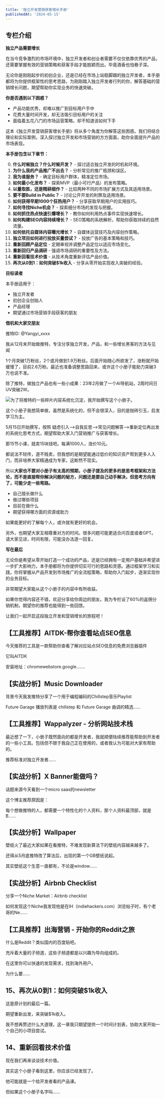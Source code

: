 ```yaml
---
title: '独立开发营销获客增长手册'
publishedAt: '2024-05-15'
---
```


## 专栏介绍

**独立产品需要增长**

在当今竞争激烈的市场环境中，独立开发者和创业者需要不仅仅依靠优秀的产品，还需要掌握有效的营销策略和获客手段才能脱颖而出。毕竟酒香也怕巷子深。

无论你是刚刚起步的初创企业，还是已经在市场上站稳脚跟的独立开发者，本手册都将为你提供框架性的思考思路，为刚刚踏入独立开发者行列的你，解答基础的营销增长问题，期望帮助你实现业务的快速突破。

**你是否遇到以下困惑？**

* 产品功能优秀，却难以推广到目标用户手中
* 花费大量时间开发，却无法吸引目标用户的关注
* 面临着五花八门的市场运营策略，却不知道该如何下手

这本《独立开发营销获客增长手册》将从多个角度为你解答这些困惑。我们将结合理论和实际案例，深入探讨独立开发和市场营销的方方面面，助你全面提升产品的市场表现。

**本手册包含以下章节：**

0. **什么时候独立？什么时候开发？** - 探讨适合独立开发的时机和环境。
1. **为什么我的产品推广不出去？** - 分析常见的推广瓶颈和误区。
2. **我为谁服务？** - 确定目标用户群体，精准定位市场。
3. **如何最小化发布？** - 探索MVP（最小可行产品）的发布策略。
4. **以量取胜，还是精耕细作？** - 比较两种不同的市场扩展方式及其适用场景。
5. **要不要Build in Public？** - 讨论公开开发的利弊及适用场景。
6. **如何获得早期1000个狂热用户？** - 分享获取早期用户的实用技巧。
7. **如何寻找Niche机会？** - 探索细分市场的发现与把握。
8. **如何抓住热点快速引爆增长？** - 教你如何利用热点事件实现快速增长。
9. **如何构建SEO内容持续增长？** - SEO策略的系统解析，帮助你获取持续的自然流量。
10. **如何依托自媒体内容曝光增长？** - 自媒体运营技巧及内容创作策略。
11. **独立项目如何进行投放买量尝试？** - 投放广告的基本策略和技巧。
12. **重新回顾产品定位** - 定期审视并调整产品定位以适应市场变化。
13. **重新回归产品调研** - 强调市场调研的重要性及方法。
14. **重新回看技术价值** - 从技术角度重新评估产品价值。
15. **再次从0到1：如何突破$1k收入** - 分享从零开始实现收入突破的经验。

**目标读者**

本手册适用于：

* 独立开发者
* 初创企业创始人
* 产品经理
* 期望通过市场营销手段获客的朋友

**借机和大家交朋友**

推特ID: @Yangyi\_xxxx

我从12月末开始做推特，专注分享独立开发，产品，和一些增长黑客的方法与见闻

1个月突破1万粉丝，2个底月做到1.9万粉丝。后面开始随心所欲发了，涨粉就开始缓慢了，目前2.6万粉。最近也准备调整思路回来，或许这个小册子能助力突破3万也说不准。

除了推特，做独立产品也有一些小成果：23年2月做了一个AI导航站，2周时间日UV突破2W。

![](https://static.xiaobot.net/file/2024-05-15/45150/19a068422073b79142d423261ae80426.png)为了将推特的一些碎片内容系统化沉淀，我开始撰写这个小册子。

这个小册子我想简单做，虽然是系统化的，但不会很深入，目的是抛砖引玉，启发学习为主。

5月15日开始撰写，按照 疑虑引入-->自我反思-->常见问题解答-->重新定位再出发 的系统化思考方式，期望帮助大家入门营销推广与获客增长。

那15节小课，就卖15块钱吧。每满1000人，涨价10元。

都说法不轻传，道不贱卖，但我想的是期望能通过低价的知识资产帮到更多人入门，而非培养大家精通成为专家，这断然不现实。

所以**大家也不要对小册子有太高的预期，小册子提及的更多的是思考框架和方法论，而不是直接帮你解决问题的秘方，问题还是要自己动手解决，但思考方向有了，可能少走一些弯路。**


* 自己擅长做什么
* 做过哪些项目
* 目前在做什么
* 期望获得哪方面的资源或助力

如果能更好的了解每个人，或许就有更好的机会。

另外，也期望大家互相尊重对方的时间。很多问题可能更适合问百度或者GPT。请大家见谅，时间有限，可能没办法逐一回复。

**写在最后**

无论你是希望从零开始打造一个成功的产品，还是已经拥有一定用户基础并希望进一步扩大影响力，本手册都将为你提供切实可行的思路和灵感。通过框架学习和实践，你将掌握从产品开发到市场推广的全流程策略，帮助你入门起步，逐渐实现你的业务目标。

非常期望大家能从这个小册子的内容中有所收益。

如果你觉得内容还不错，欢迎分享给你周边的朋友。我为专栏设了60%的返佣分销机制，期望你的推荐也能得到一些回馈。

让我们一起开启这段独立开发和营销增长的旅程吧！



## 【工具推荐】AITDK-帮你查看站点SEO信息
今天推荐的工具是一款帮助你查看了解对应站点SEO信息的免费浏览器插件

它叫AITDK

安装地址：chromewebstore.google.......

## 【实战分析】Music Downloader
背景今天我发推特分享了一个用于编程编码的Chillstep音乐Playlist

Future Garage 播放列表是 chillstep 和 Future Garage 曲调的精选......

## 【工具推荐】Wappalyzer - 分析网站技术栈
最近想了一下，小册子既然面向的都是开发者，我就顺便陆续推荐能帮助到开发者的一些小工具。包括但不限于我自己正在使用的，或者我认为可能对大家有帮助的。

推荐标准对独立开发者......

## 【实战分析】X Banner能做吗？
话题来源今天看到一个micro saas的newsletter

这个博主推荐原因是：

每个想做推特的人，都需要一个特性化的个人资料，那个人资料最顶部，就是B......

## 【实战分析】Wallpaper
壁纸火了最近大家如果在看推特，不难发现新算法下的壁纸内容越来越多了。

还得从5月底推特改了算法后，出现的第一个GB壁纸说起。

其实壁纸这个生意一直都有，不论是window......

## 【实战分析】Airbnb Checklist
分享一个Niche Market：Airbnb checklist

如何发现这个Niche我发现他是在IH（indiehackers.com）浏览帖子时，有个老哥的Ne......

## 【工具推荐】出海营销 - 开始你的Reddit之旅
什么是Reddit？类似国内的百度贴吧。

充斥着大量的子频道，这些子频道都是以兴趣为导向组成的。

在这里你可以快速的发现需求，找到海外用户。

为什么要......


## 15、再次从0到1：如何突破$1k收入
这是原计划的最后一篇。

期望重新出发，来突破$1k收入。

我不想再赘述什么大道理，这一章我只期望提供一个时间计划表，协助大家开始一个自己的小项目尝试。

## 14、重新回看技术价值
现在我们再来谈谈技术价值。

其实这个小册子看到这里，你应该已经发现了。

他可能就是一个给开发者看的产品课。

但如果这个小册子名字叫......

